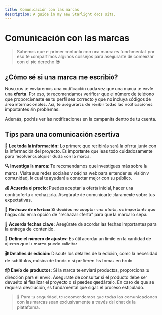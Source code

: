 ```yaml
---
title: Comunicación con las marcas
description: A guide in my new Starlight docs site.
---
```

# **Comunicación con las marcas**

> Sabemos que el primer contacto con una marca es fundamental, por eso te compartimos algunos consejos para asegurarte de comenzar con el pie derecho 😎
> 

## **¿Cómo sé si una marca me escribió?**

Nosotros te enviaremos una notificación cada vez que una marca te envíe una **oferta**. Por eso, te recomendamos verificar que el número de teléfono que proporcionaste en tu perfil sea correcto y que no incluya códigos de área internacionales. Así, te asegurarás de recibir todas las notificaciones importantes sin problemas.

Además, podrás ver las notificaciones en la campanita dentro de tu cuenta.

## **Tips para una comunicación asertiva**

**📄 Lee toda la información:** Lo primero que recibirás será la oferta junto con la información del proyecto. Es importante que leas todo cuidadosamente para resolver cualquier duda con la marca.

**🔍 Investiga la marca:** Te recomendamos que investigues más sobre la marca. Visita sus redes sociales y página web para entender su visión y comunidad, lo cual te ayudará a conectar mejor con su público.

**💰 Acuerda el precio:** Puedes aceptar la oferta inicial, hacer una contraoferta o rechazarla. Asegúrate de comunicarte claramente sobre tus expectativas.

**🚫 Rechazo de ofertas:** Si decides no aceptar una oferta, es importante que hagas clic en la opción de "rechazar oferta" para que la marca lo sepa.

**📅 Acuerda fechas clave:** Asegúrate de acordar las fechas importantes para la entrega del contenido.

**🔧 Define el número de ajustes:** Es útil acordar un límite en la cantidad de ajustes que la marca puede solicitar.

**🎬 Detalles de edición:** Discute los detalles de la edición, como la necesidad de subtítulos, música de fondo o si prefieren las tomas en bruto.

**📦 Envío de productos:** Si la marca te enviará productos, proporciona tu dirección para el envío. Asegúrate de consultar si el producto debe ser devuelto al finalizar el proyecto o si puedes quedártelo. En caso de que se requiera devolución, es fundamental que sigas el proceso estipulado.


> 🚨  Para tu seguridad, te recomendamos que todas las comunicaciones con las marcas sean exclusivamente a través del chat de la plataforma.
> 
